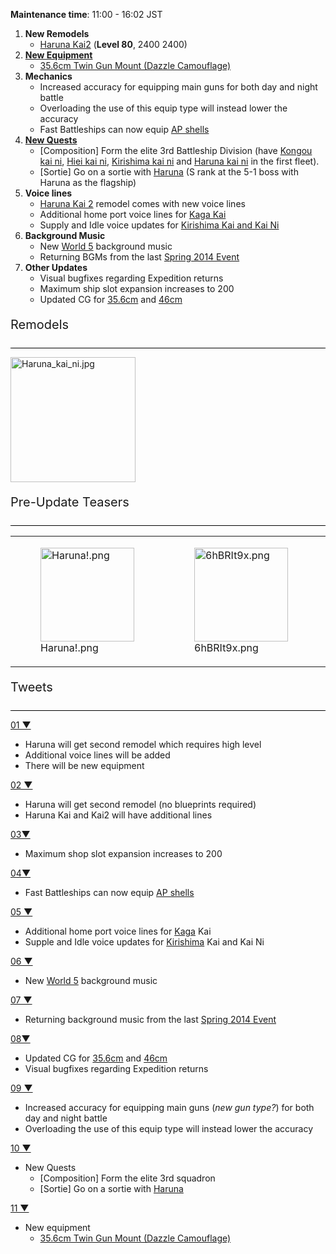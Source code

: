 '''Maintenance time''': 11:00 - 16:02 JST<br />

# '''New Remodels'''
#* [[Haruna|Haruna Kai2]] ('''Level 80''', {{Ammo}}2400 {{Steel}}2400)
# '''[[Equipment|New Equipment]]'''
#* [[35.6cm Twin Gun Mount (Dazzle Camouflage)]]
# '''Mechanics'''
#* Increased accuracy for equipping main guns for both day and night battle
#* Overloading the use of this equip type will instead lower the accuracy
#* Fast Battleships can now equip [[Type_91_Armor-Piercing_(AP)_Shell|AP shells]]
# '''[[Quests|New Quests]]'''
#* [Composition] Form the elite 3rd Battleship Division (have [[Kongou|Kongou kai ni]], [[Hiei|Hiei kai ni]], [[Kirishima|Kirishima kai ni]] and [[Haruna|Haruna kai ni]] in the first fleet).
#* [Sortie] Go on a sortie with [[Haruna]] (S rank at the 5-1 boss with Haruna as the flagship)
# '''Voice lines'''
#* [[Haruna|Haruna Kai 2]] remodel comes with new voice lines
#* Additional home port voice lines for [[Kaga|Kaga Kai]]
#* Supply and Idle voice updates for [[Kirishima|Kirishima Kai and Kai Ni]]
# '''Background Music'''
#* New [[World 5]] background music
#* Returning BGMs from the last [[Spring 2014 Event]]
# '''Other Updates'''
#* Visual bugfixes regarding Expedition returns
#* Maximum ship slot expansion increases to 200
#* Updated CG for [[35.6cm Twin Gun Mount|35.6cm]] and [[46cm Triple Gun Mount|46cm]]


<div style="font-size:20px; border-bottom:1px solid #000; margin:10px 0px 5px 0px; padding:0px 0px 5px 0px;">Remodels</div>
[[File:Haruna_kai_ni.jpg|200px|left]]
{{clear}}

<div style="font-size:20px; border-bottom:1px solid #000; margin:10px 0px 5px 0px; padding:0px 0px 5px 0px;">Pre-Update Teasers</div>
{|
|-
|[[File:Haruna!.png|150px]]
|[[File:6hBRIt9x.png|150px]]
|[[File:Xcjdgzvt.png|150px]]
|}

<div style="font-size:20px; border-bottom:1px solid #000; margin:10px 0px 0px 0px; padding:0px 0px 5px 0px;">Tweets</div>
[https://twitter.com/KanColle_STAFF/status/493638487686393857 01 ▼]
* Haruna will get second remodel which requires high level
* Additional voice lines will be added
* There will be new equipment
[https://twitter.com/KanColle_STAFF/status/493639382163664896 02 ▼]
* Haruna will get second remodel (no blueprints required)
* Haruna Kai and Kai2 will have additional lines 
[https://twitter.com/KanColle_STAFF/status/493641197592666114 03▼]
* Maximum shop slot expansion increases to 200
[https://twitter.com/KanColle_STAFF/status/493642086151766016 04▼]
* Fast Battleships can now equip [[Type_91_Armor-Piercing_(AP)_Shell|AP shells]]
[https://twitter.com/KanColle_STAFF/status/493642834902134786 05 ▼]
* Additional home port voice lines for [[Kaga]] Kai
* Supple and Idle voice updates for [[Kirishima]] Kai and Kai Ni 
[https://twitter.com/KanColle_STAFF/status/493643428488437760 06 ▼]
* New [[World 5]] background music   
[https://twitter.com/KanColle_STAFF/status/493644506948857859 07 ▼ ]
* Returning background music from the last [[Spring 2014 Event]]  
[https://twitter.com/KanColle_STAFF/status/493647434942140417 08▼]
* Updated CG for [[35.6cm Twin Gun Mount|35.6cm]] and [[46cm Triple Gun Mount|46cm]]
* Visual bugfixes regarding Expedition returns
[https://twitter.com/KanColle_STAFF/status/493648336142876674 09 ▼]
* Increased accuracy for equipping main guns (''new gun type?'') for both day and night battle
* Overloading the use of this equip type will instead lower the accuracy
[https://twitter.com/KanColle_STAFF/status/493650018113699840 10 ▼]
* New Quests
** [Composition] Form the elite 3rd squadron
** [Sortie] Go on a sortie with [[Haruna]]
[https://twitter.com/KanColle_STAFF/status/493650807842033665 11 ▼]
* New equipment
** [[35.6cm Twin Gun Mount (Dazzle Camouflage) ]]